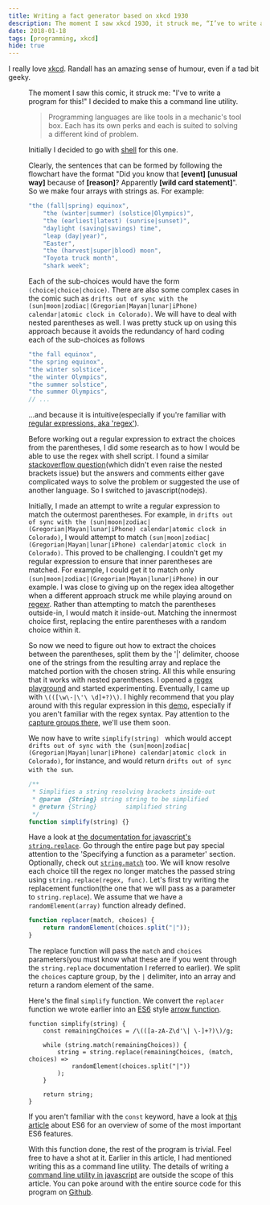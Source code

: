 ```yaml
---
title: Writing a fact generator based on xkcd 1930
description: The moment I saw xkcd 1930, it struck me, “I’ve to write a program for this!".
date: 2018-01-18
tags: [programming, xkcd]
hide: true
---
```



I really love [xkcd](//xkcd.com). Randall has an amazing sense of humour, even if a tad bit geeky.

<Figure
    src="/img/xkcd-1930/xkcd-1930.png"
    alt="Xkcd 1930"
    caption="Xkcd 1930 — Calendar Facts"
/>

The moment I saw this comic, it struck me: "I've to write a program for this!" I decided to make this a command line utility.

> Programming languages are like tools in a mechanic's tool box. Each has its own perks and each is suited to solving a different kind of problem.

Initially I decided to go with [shell](//wikiwand.com/en/Shell_script) for this one.

Clearly, the sentences that can be formed by following the flowchart have the format "Did you know that **[event]** **[unusual way]** because of **[reason]**? Apparently **[wild card statement]**". So we make four arrays with strings as. For example:

```js
"the (fall|spring) equinox",
    "the (winter|summer) (solstice|Olympics)",
    "the (earliest|latest) (sunrise|sunset)",
    "daylight (saving|savings) time",
    "leap (day|year)",
    "Easter",
    "the (harvest|super|blood) moon",
    "Toyota truck month",
    "shark week";
```

Each of the sub-choices would have the form `(choice|choice|choice)`. There are also some complex cases in the comic such as `drifts out of sync with the (sun|moon|zodiac|(Gregorian|Mayan|lunar|iPhone) calendar|atomic clock in Colorado)`. We will have to deal with nested parentheses as well. I was pretty stuck up on using this approach because it avoids the redundancy of hard coding each of the sub-choices as follows

```js
"the fall equinox",
"the spring equinox",
"the winter solstice",
"the winter Olympics",
"the summer solstice",
"the summer Olympics",
// ...
```

...and because it is intuitive(especially if you're familiar with [regular expressions, aka 'regex'](//wikiwand.com/en/Regular_expression)).

Before working out a regular expression to extract the choices from the parentheses, I did some research as to how I would be able to use the regex with shell script. I found a similar [stackoverflow question](//stackoverflow.com/questions/31123641/how-to-find-and-extract-all-words-appearing-between-brackets)(which didn't even raise the nested brackets issue) but the answers and comments either gave complicated ways to solve the problem or suggested the use of another language. So I switched to javascript(nodejs).

Initially, I made an attempt to write a regular expression to match the outermost parentheses. For example, in `drifts out of sync with the (sun|moon|zodiac|(Gregorian|Mayan|lunar|iPhone) calendar|atomic clock in Colorado)`, I would attempt to match `(sun|moon|zodiac|(Gregorian|Mayan|lunar|iPhone) calendar|atomic clock in Colorado)`. This proved to be challenging. I couldn't get my regular expression to ensure that inner parentheses are matched. For example, I could get it to match only `(sun|moon|zodiac|(Gregorian|Mayan|lunar|iPhone)` in our example. I was close to giving up on the regex idea altogether when a different approach struck me while playing around on [regexr](//regexr.com). Rather than attempting to match the parentheses outside-in, I would match it inside-out. Matching the innermost choice first, replacing the entire parentheses with a random choice within it.

So now we need to figure out how to extract the choices between the parentheses, split them by the '\|' delimiter, choose one of the strings from the resulting array and replace the matched portion with the chosen string. All this while ensuring that it works with nested parentheses. I opened a [regex playground](//regexr.com) and started experimenting. Eventually, I came up with `\(([\w\-|\'\ \d]+?)\)`. I highly recommend that you play around with this regular expression in this [demo](//regexr.com/3iii6), especially if you aren't familiar with the regex syntax. Pay attention to the [capture groups there](//regexone.com/lesson/capturing_groups), we'll use them soon.

We now have to write `simplify(string) ` which would accept `drifts out of sync with the (sun|moon|zodiac|(Gregorian|Mayan|lunar|iPhone) calendar|atomic clock in Colorado)`, for instance, and would return `drifts out of sync with the sun`.

```js
/**
 * Simplifies a string resolving brackets inside-out
 * @param  {String} string string to be simplified
 * @return {String}        simplified string
 */
function simplify(string) {}
```

Have a look at [the documentation for javascript's `string.replace`](//devdocs.io/javascript/global_objects/string/replace). Go through the entire page but pay special attention to the 'Specifying a function as a parameter' section. Optionally, check out [`string.match`](//devdocs.io/javascript/global_objects/string/match) too. We will know resolve each choice till the regex no longer matches the passed string using `string.replace(regex, func)`. Let's first try writing the replacement function(the one that we will pass as a parameter to `string.replace`). We assume that we have a `randomElement(array)` function already defined.

```js
function replacer(match, choices) {
    return randomElement(choices.split("|"));
}
```

The replace function will pass the `match` and `choices` parameters(you must know what these are if you went through the `string.replace` documentation I referred to earlier). We split the `choices` capture group, by the `|` delimiter, into an array and return a random element of the same.

Here's the final `simplify` function. We convert the `replacer` function we wrote earlier into an [ES6](//ponyfoo.com/articles/es6) style [arrow function](//devdocs.io/javascript/functions/arrow_functions).

```Js
function simplify(string) {
    const remainingChoices = /\(([a-zA-Z\d'\| \-]+?)\)/g;

    while (string.match(remainingChoices)) {
        string = string.replace(remainingChoices, (match, choices) =>
            randomElement(choices.split("|"))
        );
    }

    return string;
}
```

If you aren't familiar with the `const` keyword, have a look at [this article](//blog.isomr.co/ecmascript-6-lets-see-what-it-has-to-offer) about ES6 for an overview of some of the most important ES6 features.

With this function done, the rest of the program is trivial. Feel free to have a shot at it. Earlier in this article, I had mentioned writing this as a command line utility. The details of writing a [command line utility in javascript](//www.sitepoint.com/javascript-command-line-interface-cli-node-js) are outside the scope of this article. You can poke around with the entire source code for this program on [Github](//github.com/shreyasminocha/calendar-facts).
